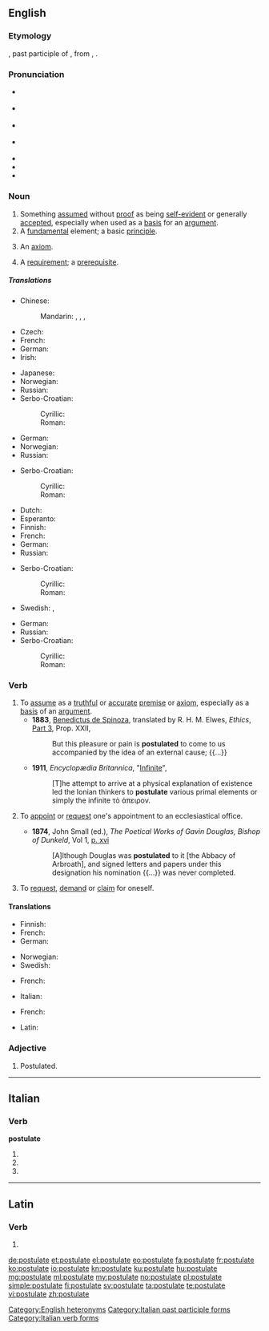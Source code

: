 ==English==
{{was wotd|2008|September|18}}
{{wikipedia}}

===Etymology===
{{etyl|ML.|en}} {{term|postulātum}}, past participle of {{term|postulāre||lang=la|to assume" later "to appoint or request ecclesiastical appointment|lang=la}}, from {{etyl|la|en}}, {{term|postulō||request|lang=la}}.

===Pronunciation===
* {{a|UK|noun}} {{IPA|/ˈpɒs.tjʊ.lət/}}
* {{a|UK|verb}} {{IPA|/ˈpɒs.tjʊ.leɪt/}}
* {{a|US|noun}} {{IPA|/ˈpɑs.tʃə.lət /|/ˈpɑs.tjə.lət/}}
* {{a|US|verb}} {{IPA|/ˈpɑs.tʃə.leɪt /|/ˈpɑs.tjə.leɪt/}}
* {{audio|en-us-postulate-noun.ogg|Audio (US, noun)}}
* {{audio|en-us-postulate-verb.ogg|Audio (US, verb)}}
* {{hyphenation|pos|tu|late}}

===Noun===
{{en-noun}}

# Something [[assume]]d without [[proof]] as being [[self-evident]] or generally [[accept]]ed, especially when used as a [[basis]] for an [[argument]].
# A [[fundamental]] element; a basic [[principle]].
# {{context|logic|lang=en}} An [[axiom]].
# A [[requirement]]; a [[prerequisite]].

=====Translations=====
{{trans-top|something assumed without proof as being self-evident or generally accepted}}
* Chinese:
*: Mandarin: {{t+|cmn|公設|sc=Hani}}, {{t+|cmn|公设|tr=gōngshè|sc=Hani}}, {{t+|cmn|公準|sc=Hani}}, {{t+|cmn|公准|tr=gōngzhǔn|sc=Hani}}
* Czech: {{t|cs|postulát|m}}
* French: {{t+|fr|postulat|m}}
* German: {{t+|de|Postulat|n}}
* Irish: {{t|ga|foshuíomh|m}}
{{trans-mid}}
* Japanese: {{t|ja|公準|tr= こうじゅん, kōjun|sc=Jpan}}
* Norwegian: {{t|no|postulat|n}}
* Russian: {{t+|ru|постулат|m|tr=postulát|sc=Cyrl}}
* Serbo-Croatian:
*: Cyrillic: {{t|sh|постулат|m}}
*: Roman: {{t|sh|postulat|m}}
{{trans-bottom}}

{{trans-top|fundamental element; basic principle}}
* German: {{t+|de|Postulat|n}}
* Norwegian: {{t|no|postulat|n}}
* Russian: {{t+|ru|постулат|m|tr=postulát|sc=Cyrl}}
{{trans-mid}}
* Serbo-Croatian:
*: Cyrillic: {{t|sh|постулат|m}}
*: Roman: {{t|sh|postulat|m}}
{{trans-bottom}}

{{trans-top|logic: an axiom}}
* Dutch: {{t+|nl|postulaat}}
* Esperanto: {{t|eo|postulato}}
* Finnish: {{t+|fi|oletus}}
* French: {{t+|fr|postulat|m}}
* German: {{t+|de|Postulat|n}}
* Russian: {{t+|ru|постулат|m|tr=postulát|sc=Cyrl}}
{{trans-mid}}
* Serbo-Croatian:
*: Cyrillic: {{t|sh|постулат|m}}
*: Roman: {{t|sh|postulat|m}}
* Swedish: {{t+|sv|postulat}}, {{t+|sv|axiom}}
{{trans-bottom}}

{{trans-top|requirement, prerequisite}}
* German: {{t+|de|Voraussetzung|f}}
* Russian: {{t+|ru|постулат|m|tr=postulát|sc=Cyrl}}
* Serbo-Croatian:
*: Cyrillic: {{t|sh|постулат|m}}
*: Roman: {{t|sh|postulat|m}}
{{trans-mid}}
{{trans-bottom}}

===Verb===
{{en-verb|postulat|ing}}

# To [[assume]] as a [[truthful]] or [[accurate]] [[premise]] or [[axiom]], especially as a [[basis]] of an [[argument]].
#* '''1883''', [[w:Benedictus de Spinoza|Benedictus de Spinoza]], translated by R. H. M. Elwes, ''Ethics'', [[s:Ethics_(Spinoza)/Part_3|Part 3]], Prop. XXII,
#*: But this pleasure or pain is '''postulated''' to come to us accompanied by the idea of an external cause; {{...}}
#* '''1911''', ''Encyclopædia Britannica'', "[[s:1911_Encyclopædia_Britannica/Infinite|Infinite]]",
#*: [T]he attempt to arrive at a physical explanation of existence led the Ionian thinkers to '''postulate''' various primal elements or simply the infinite τὸ ἀπειρον.
# {{context|ambitransitive|Christianity|historical|lang=en}} To [[appoint]] or [[request]] one's appointment to an ecclesiastical office.
#* '''1874''', John Small (ed.), ''The Poetical Works of Gavin Douglas, Bishop of Dunkeld'', Vol 1, [http://books.google.ca/books?id=y-Q0AAAAMAAJ&pg=PR18-IA16&dq=postulated p. xvi]
#*: [A]lthough Douglas was '''postulated''' to it [the Abbacy of Arbroath], and signed letters and papers under this designation his nomination {{...}} was never completed.
# {{context|ambitransitive|obsolete|lang=en}} To [[request]], [[demand]] or [[claim]] for oneself.

====Translations====
{{trans-top|To assume as a premise}}
* Finnish: {{t|fi|postuloida}}
* French: {{t+|fr|postuler}}
* German: {{t+|de|postulieren}}
{{trans-mid}}
* Norwegian: {{t+|no|postulere}}
* Swedish: {{t+|sv|postulera}}
{{trans-bottom}}
{{trans-top|To appoint to an ecclesiastic position}}
* French: {{t+|fr|postuler}}
{{trans-mid}}
* Italian: {{t|it|postulare}}
{{trans-bottom}}
{{trans-top|To demand or claim}}
* French: {{t+|fr|postuler}}
{{trans-mid}}
* Latin: {{t|la|postulō}}
{{trans-bottom}}

===Adjective===
{{en-adj|-}}

# Postulated.
#: {{rfquotek|Hudibras}}

[[Category:English heteronyms]]

----

==Italian==

===Verb===
'''postulate'''

# {{conjugation of|postulare||2|p|pres|ind|lang=it}}
# {{conjugation of|postulare||2|p|imp|lang=it}}
# {{feminine plural of|postulato|lang=it}}

[[Category:Italian past participle forms]]
[[Category:Italian verb forms]]

----

==Latin==

===Verb===
{{la-verb-form|postulāte}}

# {{conjugation of|postulō||1|p|pres|act|imp|lang=la}}

[[de:postulate]]
[[et:postulate]]
[[el:postulate]]
[[eo:postulate]]
[[fa:postulate]]
[[fr:postulate]]
[[ko:postulate]]
[[io:postulate]]
[[kn:postulate]]
[[ku:postulate]]
[[hu:postulate]]
[[mg:postulate]]
[[ml:postulate]]
[[my:postulate]]
[[no:postulate]]
[[pl:postulate]]
[[simple:postulate]]
[[fi:postulate]]
[[sv:postulate]]
[[ta:postulate]]
[[te:postulate]]
[[vi:postulate]]
[[zh:postulate]]